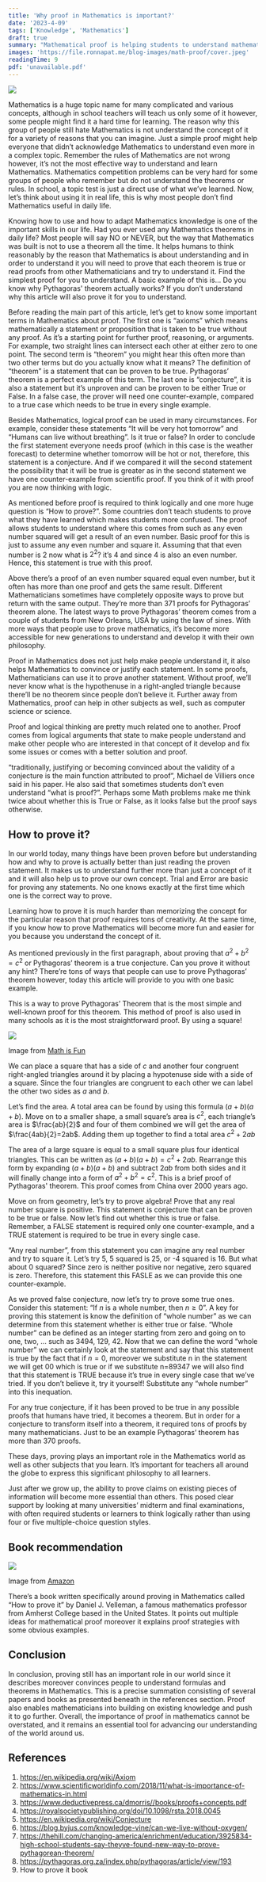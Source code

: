 ```yaml
---
title: 'Why proof in Mathematics is important?'
date: '2023-4-09'
tags: ['Knowledge', 'Mathematics']
draft: true
summary: "Mathematical proof is helping students to understand mathematics better. Here's why."
images: 'https://file.ronnapat.me/blog-images/math-proof/cover.jpeg'
readingTime: 9
pdf: 'unavailable.pdf'
---
```


![](https://file.ronnapat.me/blog-images/math-proof/cover.jpeg)

Mathematics is a huge topic name for many complicated and various concepts, although in school teachers will teach us only some of it however, some people might find it a hard time for learning. The reason why this group of people still hate Mathematics is not understand the concept of it for a variety of reasons that you can imagine. Just a simple proof might help everyone that didn’t acknowledge Mathematics to understand even more in a complex topic. Remember the rules of Mathematics are not wrong however, it’s not the most effective way to understand and learn Mathematics. Mathematics competition problems can be very hard for some groups of people who remember but do not understand the theorems or rules. In school, a topic test is just a direct use of what we’ve learned. Now, let’s think about using it in real life, this is why most people don’t find Mathematics useful in daily life.

Knowing how to use and how to adapt Mathematics knowledge is one of the important skills in our life. Had you ever used any Mathematics theorems in daily life? Most people will say NO or NEVER, but the way that Mathematics was built is not to use a theorem all the time. It helps humans to think reasonably by the reason that Mathematics is about understanding and in order to understand it you will need to prove that each theorem is true or read proofs from other Mathematicians and try to understand it. Find the simplest proof for you to understand. A basic example of this is… Do you know why Pythagoras' theorem actually works? If you don’t understand why this article will also prove it for you to understand.

Before reading the main part of this article, let’s get to know some important terms in Mathematics about proof. The first one is “axioms” which means mathematically a statement or proposition that is taken to be true without any proof. As it’s a starting point for further proof, reasoning, or arguments. For example, two straight lines can intersect each other at either zero to one point. The second term is “theorem” you might hear this often more than two other terms but do you actually know what it means? The definition of “theorem” is a statement that can be proven to be true. Pythagoras’ theorem is a perfect example of this term. The last one is “conjecture”, it is also a statement but it’s unproven and can be proven to be either True or False. In a false case, the prover will need one counter-example, compared to a true case which needs to be true in every single example.

Besides Mathematics, logical proof can be used in many circumstances. For example, consider these statements “It will be very hot tomorrow” and “Humans can live without breathing”. Is it true or false? In order to conclude the first statement everyone needs proof (which in this case is the weather forecast) to determine whether tomorrow will be hot or not, therefore, this statement is a conjecture. And if we compared it will the second statement the possibility that it will be true is greater as in the second statement we have one counter-example from scientific proof. If you think of it with proof you are now thinking with logic.

As mentioned before proof is required to think logically and one more huge question is “How to prove?”. Some countries don’t teach students to prove what they have learned which makes students more confused. The proof allows students to understand where this comes from such as any even number squared will get a result of an even number. Basic proof for this is just to assume any even number and square it. Assuming that that even number is 2 now what is $2^2$? it’s 4 and since 4 is also an even number. Hence, this statement is true with this proof.

Above there’s a proof of an even number squared equal even number, but it often has more than one proof and gets the same result. Different Mathematicians sometimes have completely opposite ways to prove but return with the same output. They’re more than 371 proofs for Pythagoras’ theorem alone. The latest ways to prove Pythagoras’ theorem comes from a couple of students from New Orleans, USA by using the law of sines. With more ways that people use to prove mathematics, it’s become more accessible for new generations to understand and develop it with their own philosophy.

Proof in Mathematics does not just help make people understand it, it also helps Mathematics to convince or justify each statement. In some proofs, Mathematicians can use it to prove another statement. Without proof, we’ll never know what is the hypothenuse in a right-angled triangle because there’ll be no theorem since people don’t believe it. Further away from Mathematics, proof can help in other subjects as well, such as computer science or science.

Proof and logical thinking are pretty much related one to another. Proof comes from logical arguments that state to make people understand and make other people who are interested in that concept of it develop and fix some issues or comes with a better solution and proof.

“traditionally, justifying or becoming convinced about the validity of a conjecture is the main function attributed to proof”, Michael de Villiers once said in his paper. He also said that sometimes students don’t even understand “what is proof?”. Perhaps some Math problems make me think twice about whether this is True or False, as it looks false but the proof says otherwise.

## How to prove it?

In our world today, many things have been proven before but understanding how and why to prove is actually better than just reading the proven statement. It makes us to understand further more than just a concept of it and it will also help us to prove our own concept. Trial and Error are basic for proving any statements. No one knows exactly at the first time which one is the correct way to prove.

Learning how to prove it is much harder than memorizing the concept for the particular reason that proof requires tons of creativity. At the same time, if you know how to prove Mathematics will become more fun and easier for you because you understand the concept of it.

As mentioned previously in the first paragraph, about proving that $a^2+b^2=c^2$ or Pythagoras’ theorem is a true conjecture. Can you prove it without any hint? There’re tons of ways that people can use to prove Pythagoras’ theorem however, today this article will provide to you with one basic example.

This is a way to prove Pythagoras’ Theorem that is the most simple and well-known proof for this theorem. This method of proof is also used in many schools as it is the most straightforward proof. By using a square!

![](https://file.ronnapat.me/blog-images/math-proof/proof.jpeg)

<figcaption>
  Image from <a href="https://www.mathsisfun.com/geometry/pythagorean-theorem.html">Math is Fun</a>
</figcaption>

We can place a square that has a side of $c$ and another four congruent right-angled triangles around it by placing a hypotenuse side with a side of a square. Since the four triangles are congruent to each other we can label the other two sides as $a$ and $b$.

Let’s find the area. A total area can be found by using this formula $(a+b)(a+b)$. Move on to a smaller shape, a small square’s area is $c^2$, each triangle’s area is $\frac{ab}{2}$ and four of them combined we will get the area of $\frac{4ab}{2}=2ab$. Adding them up together to find a total area $c^2+2ab$

The area of a large square is equal to a small square plus four identical triangles. This can be written as $(a+b)(a+b)=c^2+2ab$. Rearrange this form by expanding $(a+b)(a+b)$ and subtract $2ab$ from both sides and it will finally change into a form of $a^2+b^2=c^2$. This is a brief proof of Pythagoras' theorem. This proof comes from China over 2000 years ago.

Move on from geometry, let’s try to prove algebra! Prove that any real number square is positive. This statement is conjecture that can be proven to be true or false. Now let’s find out whether this is true or false. Remember, a FALSE statement is required only one counter-example, and a TRUE statement is required to be true in every single case.

“Any real number”, from this statement you can imagine any real number and try to square it. Let’s try 5, 5 squared is 25, or -4 squared is 16. But what about 0 squared? Since zero is neither positive nor negative, zero squared is zero. Therefore, this statement this FASLE as we can provide this one counter-example.

As we proved false conjecture, now let’s try to prove some true ones. Consider this statement: “If $n$ is a whole number, then $n \ge 0$”. A key for proving this statement is know the definition of “whole number” as we can determine from this statement whether is either true or false. “Whole number” can be defined as an integer starting from zero and going on to one, two, … such as 3494, 129, 42. Now that we can define the word “whole number” we can certainly look at the statement and say that this statement is true by the fact that if $n=0$, moreover we substitute n in the statement we will get 00 which is true or if we substitute n=89347 we will also find that this statement is TRUE because it’s true in every single case that we’ve tried. If you don’t believe it, try it yourself! Substitute any “whole number” into this inequation.

For any true conjecture, if it has been proved to be true in any possible proofs that humans have tried, it becomes a theorem. But in order for a conjecture to transform itself into a theorem, it required tons of proofs by many mathematicians. Just to be an example Pythagoras’ theorem has more than 370 proofs.

These days, proving plays an important role in the Mathematics world as well as other subjects that you learn. It’s important for teachers all around the globe to express this significant philosophy to all learners.

Just after we grow up, the ability to prove claims on existing pieces of information will become more essential than others. This posed clear support by looking at many universities’ midterm and final examinations, with often required students or learners to think logically rather than using four or five multiple-choice question styles.

## Book recommendation

![](https://file.ronnapat.me/blog-images/math-proof/how-to-prove-it-book.jpeg)

<figcaption>
  Image from <a href="https://www.amazon.com/How-Prove-It-2nd-Edition/dp/0521642980">Amazon</a>
</figcaption>

There’s a book written specifically around proving in Mathematics called “How to prove it” by Daniel J. Velleman, a famous mathematics professor from Amherst College based in the United States. It points out multiple ideas for mathematical proof moreover it explains proof strategies with some obvious examples.

## Conclusion

In conclusion, proving still has an important role in our world since it describes moreover convinces people to understand formulas and theorems in Mathematics. This is a precise summation consisting of several papers and books as presented beneath in the references section. Proof also enables mathematicians into building on existing knowledge and push it to go further. Overall, the importance of proof in mathematics cannot be overstated, and it remains an essential tool for advancing our understanding of the world around us.

## References

1. https://en.wikipedia.org/wiki/Axiom
2. https://www.scientificworldinfo.com/2018/11/what-is-importance-of-mathematics-in.html
3. https://www.deductivepress.ca/dmorris//books/proofs+concepts.pdf
4. https://royalsocietypublishing.org/doi/10.1098/rsta.2018.0045
5. https://en.wikipedia.org/wiki/Conjecture
6. https://blog.byjus.com/knowledge-vine/can-we-live-without-oxygen/
7. https://thehill.com/changing-america/enrichment/education/3925834-high-school-students-say-theyve-found-new-way-to-prove-pythagorean-theorem/
8. https://pythagoras.org.za/index.php/pythagoras/article/view/193
9. How to prove it book
